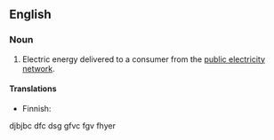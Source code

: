 ==English==

===Noun===
{{head|en|noun|head=[[grid]] [[electricity]]}}

# Electric energy delivered to a consumer from the [[w:public electricity network|public electricity network]].

====Translations====
{{trans-top|electricity from the grid}}
* Finnish: {{t|fi|verkkosähkö}}
{{trans-mid}}
{{trans-bottom}}
djbjbc
dfc
dsg
gfvc
fgv
fhyer